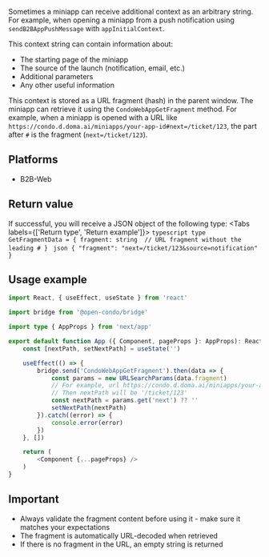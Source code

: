 Sometimes a miniapp can receive additional context as an arbitrary string.
For example, when opening a miniapp from a push notification using `sendB2BAppPushMessage` with `appInitialContext`.

This context string can contain information about:
- The starting page of the miniapp
- The source of the launch (notification, email, etc.)
- Additional parameters
- Any other useful information

This context is stored as a URL fragment (hash) in the parent window. The miniapp can retrieve it using the `CondoWebAppGetFragment` method.
For example, when a miniapp is opened with a URL like `https://condo.d.doma.ai/miniapps/your-app-id#next=/ticket/123`, the part after `#` is the fragment (`next=/ticket/123`).

## Platforms

- B2B-Web

## Return value

If successful, you will receive a JSON object of the following type:
<Tabs labels={['Return type', 'Return example']}>
    ```typescript
    type GetFragmentData = {
        fragment: string  // URL fragment without the leading #
    }
    ```
    ```json
    {
      "fragment": "next=/ticket/123&source=notification"
    }
    ```
</Tabs>

## Usage example

```typescript jsx
import React, { useEffect, useState } from 'react'

import bridge from '@open-condo/bridge'

import type { AppProps } from 'next/app'

export default function App ({ Component, pageProps }: AppProps): React.ReactNode {
    const [nextPath, setNextPath] = useState('')

    useEffect(() => {
        bridge.send('CondoWebAppGetFragment').then(data => {
            const params = new URLSearchParams(data.fragment)
            // For example, url https://condo.d.doma.ai/miniapps/your-app-id#next=/ticket/123. 
            // Then nextPath will be '/ticket/123'
            const nextPath = params.get('next') ?? ''
            setNextPath(nextPath)
        }).catch((error) => {
            console.error(error)
        })
    }, [])

    return (
        <Component {...pageProps} />
    )
}
```

## Important

- Always validate the fragment content before using it - make sure it matches your expectations
- The fragment is automatically URL-decoded when retrieved
- If there is no fragment in the URL, an empty string is returned
